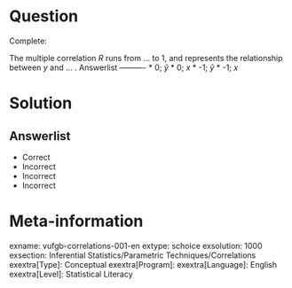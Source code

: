 Question
========

Complete:

The multiple correlation *R* runs from ... to 1, and represents the relationship between *y* and ... . 
Answerlist
----------
* 0; $\hat{y}$
* 0; *x*
* -1; $\hat{y}$
* -1; *x*

Solution
========

Answerlist
----------
* Correct
* Incorrect
* Incorrect
* Incorrect

Meta-information
================
exname: vufgb-correlations-001-en
extype: schoice
exsolution: 1000
exsection: Inferential Statistics/Parametric Techniques/Correlations
exextra[Type]: Conceptual
exextra[Program]: 
exextra[Language]: English
exextra[Level]: Statistical Literacy
